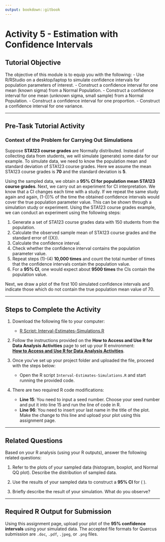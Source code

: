 ```yaml
---
output: bookdown::gitbook
---
```

# Activity 5 - Estimation with Confidence Intervals

## Tutorial Objective

The objective of this module is to equip you with the following:
- Use R/RStudio on a desktop/laptop to simulate confidence intervals for population parameters of interest.
- Construct a confidence interval for one mean (known sigma) from a Normal Population.
- Construct a confidence interval for one mean (unknown sigma, small sample) from a Normal Population.
- Construct a confidence interval for one proportion.
- Construct a confidence interval for one variance.

---

## Pre-Task Tutorial Activity

### Context of the Problem for Carrying Out Simulations

Suppose **STA123 course grades** are Normally distributed. Instead of collecting data from students, we will simulate (generate) some data for our example. To simulate data, we need to know the population mean and standard deviation of STA123 course grades. Here we assume the mean STA123 course grades is **70** and the standard deviation is **5**.

Using the sampled data, we obtain a **95% CI for population mean STA123 course grades**. Next, we carry out an experiment for CI interpretation. We know that a CI changes each time with a study. If we repeat the same study again and again, (1-\(\alpha\))% of the time the obtained confidence intervals would cover the true population parameter value. This can be shown through a simulation study or experiment. Using the STA123 course grades example, we can conduct an experiment using the following steps:

1. Generate a set of STA123 course grades data with 150 students from the population.
2. Calculate the observed sample mean of STA123 course grades and the standard error of \(\bar{X}\).
3. Calculate the confidence interval.
4. Check whether the confidence interval contains the population parameter value.
5. Repeat steps (1)-(4) **10,000 times** and count the total number of times that the confidence intervals contain the population value.
6. For a **95% CI**, one would expect about **9500 times** the CIs contain the population value.

Next, we draw a plot of the first 100 simulated confidence intervals and indicate those which do not contain the true population mean value of 70.

---

## Steps to Complete the Activity

1. Download the following file to your computer:
   - [R Script: Interval-Estimates-Simulations.R](https://raw.githubusercontent.com/aslemand/Data-Analysis-Activities/main/data/Activity_5/Interval-Estimates-Simulations.R)

2. Follow the instructions provided on the **How to Access and Use R for Data Analysis Activities** page to set up your R environment:  
   [**How to Access and Use R for Data Analysis Activities**](#how-to-set-up-r-for-data-analysis-activities).

3. Once you’ve set up your project folder and uploaded the file, proceed with the steps below:
   - Open the R script `Interval-Estimates-Simulations.R` and start running the provided code.

4. There are two required R code modifications:
   - **Line 15**: You need to input a seed number. Choose your seed number and put it into line 15 and run the line of code in R.
   - **Line 96**: You need to insert your last name in the title of the plot. Make the change to this line and upload your plot using this assignment page.

---

## Related Questions

Based on your R analysis (using your R outputs), answer the following related questions:

1. Refer to the plots of your sampled data (histogram, boxplot, and Normal QQ plot). Describe the distribution of sampled data.

2. Use the results of your sampled data to construct a **95% CI** for \( \mu \).  

3. Briefly describe the result of your simulation. What do you observe?

---

## Required R Output for Submission

Using this assignment page, upload your plot of the **95% confidence intervals** using your simulated data. The accepted file formats for Quercus submission are `.doc`, `.pdf`, `.jpeg`, or `.png` files.
